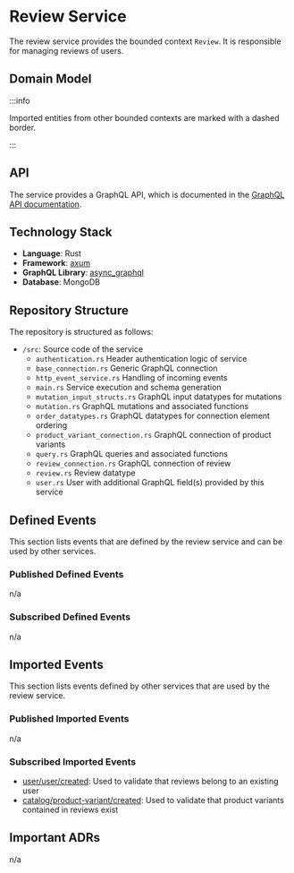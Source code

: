
# Review Service

The review service provides the bounded context `Review`.
It is responsible for managing reviews of users.

## Domain Model

<CustomImage path="/renderedDiagrams/reviewDomainModel" width="955.875" height="450.325" />

:::info

Imported entities from other bounded contexts are marked with a dashed border.

:::

## API

The service provides a GraphQL API, which is documented in the [GraphQL API documentation](/docs/graphql/review).

## Technology Stack

- **Language**: Rust
- **Framework**: [axum](https://docs.rs/axum/latest/axum/)
- **GraphQL Library**: [async_graphql](https://docs.rs/async-graphql/latest/async_graphql/)
- **Database**: MongoDB

## Repository Structure

The repository is structured as follows:

<div className="repository-structure">

- `/src`: Source code of the service
  - `authentication.rs` Header authentication logic of service
  - `base_connection.rs` Generic GraphQL connection
  - `http_event_service.rs` Handling of incoming events
  - `main.rs` Service execution and schema generation
  - `mutation_input_structs.rs` GraphQL input datatypes for mutations
  - `mutation.rs` GraphQL mutations and associated functions
  - `order_datatypes.rs` GraphQL datatypes for connection element ordering
  - `product_variant_connection.rs` GraphQL connection of product variants
  - `query.rs` GraphQL queries and associated functions
  - `review_connection.rs` GraphQL connection of review
  - `review.rs` Review datatype
  - `user.rs` User with additional GraphQL field(s) provided by this service

</div>

## Defined Events

This section lists events that are defined by the review service and can be used by other services.

### Published Defined Events

n/a

### Subscribed Defined Events

n/a

## Imported Events

This section lists events defined by other services that are used by the review service.

### Published Imported Events

n/a

### Subscribed Imported Events

- [user/user/created](/docs/docs/dev-manuals/services/user#userusercreated): Used to validate that reviews belong to an existing user
- [catalog/product-variant/created](/docs/docs/dev-manuals/services/catalog#catalogproduct-variantcreated): Used to validate that product variants contained in reviews exist

## Important ADRs

n/a
